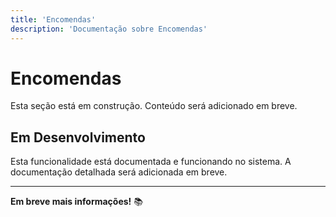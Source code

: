 ```yaml
---
title: 'Encomendas'
description: 'Documentação sobre Encomendas'
---
```


# Encomendas

Esta seção está em construção. Conteúdo será adicionado em breve.

## Em Desenvolvimento

Esta funcionalidade está documentada e funcionando no sistema. A documentação detalhada será adicionada em breve.

---

**Em breve mais informações!** 📚
